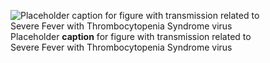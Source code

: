 ![Placeholder __caption__ for figure with transmission related to Severe Fever with Thrombocytopenia Syndrome virus](/img/placeholder.jpg)